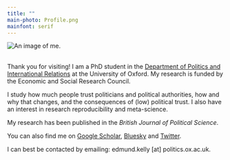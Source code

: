 ```yaml
---
title: ""
main-photo: Profile.png
mainfont: serif
---
```


::: grid
::: {.g-col-12 .g-col-sm-4}

```{=html}
<div class="grid" style="--bs-columns: 5; row-gap: 0;">
  <div class="g-col-1 g-col-sm-0"></div>
  <div class="g-col-3 g-col-sm-5">
    <picture>
      <source srcset="{{< meta main-photo >}}">
      <img class="circular_image" src="{{< meta main-photo >}}" alt="An image of me.">
      <figcaption><br> </figcaption>
    </picture>
  </div>
  <div class="g-col-1 g-col-sm-0"></div>
</div>
```
:::

::: {.g-col-12 .g-col-sm-8}
Thank you for visiting! I am a PhD student in the [Department of Politics and International Relations](https://www.politics.ox.ac.uk/person/edmund-kelly) at the University of Oxford. My research is funded by the Economic and Social Research Council.

I study how much people trust politicians and political authorities, how and why that changes, and the consequences of (low) political trust. I also have an interest in research reproducibility and meta-science.

My research has been published in the *British Journal of Political Science*.

You can also find me on [Google Scholar](https://scholar.google.com/citations?user=oi6BV7sAAAAJ&hl=en), [Bluesky](https://bsky.app/profile/edmundkelly.bsky.social) and [Twitter](https://x.com/edmundbkelly). 

I can best be contacted by emailing: edmund.kelly \[at\] politics.ox.ac.uk.
:::
:::::::::
